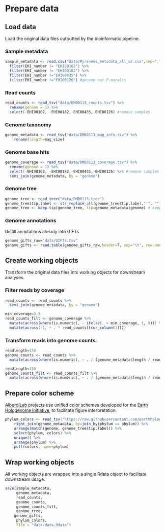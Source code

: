 # Prepare data

## Load data

Load the original data files outputted by the bioinformatic pipeline.

### Sample metadata

```r
sample_metadata <- read.csv("data/Pyrenees_metadata_all_v2.csv",sep=",",header=T)%>%
  filter(EHI_number != "EHI00102") %>%
  filter(EHI_number != "EHI00182") %>%
  filter(EHI_number !="EHI00435") %>%
  filter(EHI_number !="EHI00126") #genome not P.muralis
```

### Read counts

```r
read_counts <- read_tsv("data/DMB0113_counts.tsv") %>%
  rename(genome = 1) %>%
  select(-EHI00102, -EHI00182,-EHI00435,-EHI00126) #remove samples
```

### Genome taxonomy

```r
genome_metadata <- read_tsv("data/DMB0113_mag_info.tsv") %>%
    rename(length=mag_size)
```

### Genome base hits

```r
genome_coverage <- read_tsv("data/DMB0113_coverage.tsv") %>%
  rename(genome = 1) %>%
  select(-EHI00102, -EHI00182,-EHI00435,-EHI00126) %>% #remove samples
  semi_join(genome_metadata, by = "genome")
```

### Genome tree

```r
genome_tree <- read_tree("data/DMB0113.tree")
genome_tree$tip.label <- str_replace_all(genome_tree$tip.label,"'", "") #remove single quotes in MAG names
genome_tree <- keep.tip(genome_tree, tip=genome_metadata$genome) # keep only MAG tips
```

### Genome annotations

Distill annotations already into GIFTs

```r
genome_gifts_raw="data/GIFTs.tsv"
genome_gifts <- read.table(genome_gifts_raw,header=T, sep="\t", row.names=1)
```

## Create working objects

Transform the original data files into working objects for downstream analyses.

### Filter reads by coverage

```r
read_counts <- read_counts %>%
  semi_join(genome_metadata, by = "genome")

min_coverage=0.3
read_counts_filt <- genome_coverage %>%
  mutate(across(where(is.numeric), ~ ifelse(. > min_coverage, 1, 0))) %>%
  mutate(across(-1, ~ . * read_counts[[cur_column()]])) 
```

### Transform reads into genome counts

```r
readlength=150
genome_counts <- read_counts %>%
  mutate(across(where(is.numeric), ~ . / (genome_metadata$length / readlength) ))
```

```r
readlength=150
genome_counts_filt <- read_counts_filt %>%
  mutate(across(where(is.numeric), ~ . / (genome_metadata$length / readlength) ))
```


## Prepare color scheme

[AlberdiLab](www.alberdilab.dk) projects use unified color schemes developed for the [Earth Hologenome Initiative](www.earthhologenome.org), to facilitate figure interpretation.

```r
phylum_colors <- read_tsv("https://raw.githubusercontent.com/earthhologenome/EHI_taxonomy_colour/main/ehi_phylum_colors.tsv") %>%
    right_join(genome_metadata, by=join_by(phylum == phylum)) %>%
    arrange(match(genome, genome_tree$tip.label)) %>%
    select(phylum, colors) %>% 
    unique() %>%
    arrange(phylum) %>%
    pull(colors, name=phylum)
```

## Wrap working objects

All working objects are wrapped into a single Rdata object to facilitate downstream usage.

```r
save(sample_metadata, 
     genome_metadata, 
     read_counts, 
     genome_counts, 
     genome_counts_filt, 
     genome_tree,
    genome_gifts, 
     phylum_colors,
     file = "data/data.Rdata")
```